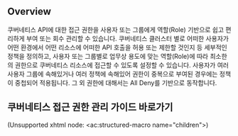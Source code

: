 ## Overview
쿠버네티스 API에 대한 접근 권한을 사용자 또는 그룹에게 역할(Role) 기반으로 쉽고 편리하게 부여 또는 회수 관리할 수 있습니다. 쿠버네티스 클러스터 별로 어떠한 사용자가 어떤 환경에서 어떤 리소스에 어떠한 API 호출을 허용 또는 제한할 것인지 등 세부적인 정책을 정의하고, 사용자 또는 그룹별로 업무상 용도에 맞는 역할(Role)에 따라 최소한의 권한으로 쿠버네티스 리소스에 접근할 수 있도록 설정할 수 있습니다. 사용자가 여러 사용자 그룹에 속해있거나 여러 정책에 속해있어 권한이 중복으로 부여된 경우에는 정책이 중첩되어 적용됩니다. 그 외 권한에 대해서는 All Deny를 기반으로 동작합니다.



## 쿠버네티스 접근 권한 관리 가이드 바로가기
(Unsupported xhtml node: &lt;ac:structured-macro name="children"&gt;)